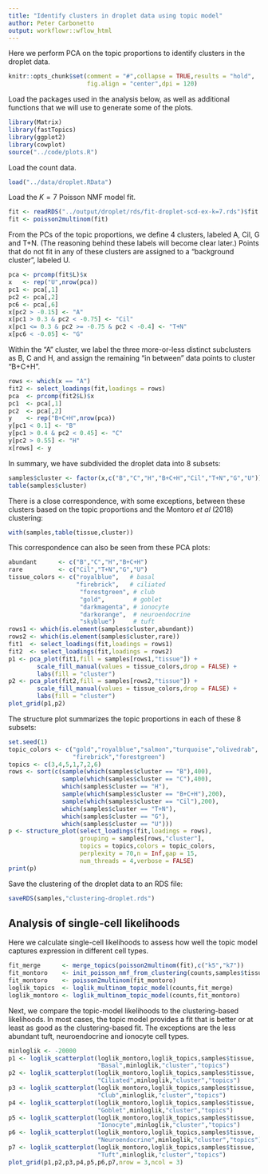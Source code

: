 ```yaml
---
title: "Identify clusters in droplet data using topic model"
author: Peter Carbonetto
output: workflowr::wflow_html
---
```


Here we perform PCA on the topic proportions to identify clusters in
the droplet data. 

```r
knitr::opts_chunk$set(comment = "#",collapse = TRUE,results = "hold",
                      fig.align = "center",dpi = 120)
```

Load the packages used in the analysis below, as well as additional
functions that we will use to generate some of the plots.

```r
library(Matrix)
library(fastTopics)
library(ggplot2)
library(cowplot)
source("../code/plots.R")
```

Load the count data.

```r
load("../data/droplet.RData")
```

Load the $K = 7$ Poisson NMF model fit.

```r
fit <- readRDS("../output/droplet/rds/fit-droplet-scd-ex-k=7.rds")$fit
fit <- poisson2multinom(fit)
```

From the PCs of the topic proportions, we define 4 clusters, labeled
A, Cil, G and T+N. (The reasoning behind these labels will become
clear later.)  Points that do not fit in any of these clusters are
assigned to a "background cluster", labeled U.

```r
pca <- prcomp(fit$L)$x
x   <- rep("U",nrow(pca))
pc1 <- pca[,1]
pc2 <- pca[,2]
pc6 <- pca[,6]
x[pc2 > -0.15] <- "A"
x[pc1 > 0.3 & pc2 < -0.75] <- "Cil"
x[pc1 <= 0.3 & pc2 >= -0.75 & pc2 < -0.4] <- "T+N"
x[pc6 < -0.05] <- "G"
```

Within the "A" cluster, we label the three more-or-less distinct
subclusters as B, C and H, and assign the remaining "in between" data
points to cluster "B+C+H".

```r
rows <- which(x == "A")
fit2 <- select_loadings(fit,loadings = rows)
pca  <- prcomp(fit2$L)$x
pc1  <- pca[,1]
pc2  <- pca[,2]
y    <- rep("B+C+H",nrow(pca))
y[pc1 < 0.1] <- "B"
y[pc1 > 0.4 & pc2 < 0.45] <- "C"
y[pc2 > 0.55] <- "H"
x[rows] <- y
```

In summary, we have subdivided the droplet data into 8 subsets:

```r
samples$cluster <- factor(x,c("B","C","H","B+C+H","Cil","T+N","G","U"))
table(samples$cluster)
```

There is a close correspondence, with some exceptions, between these
clusters based on the topic proportions and the Montoro *et al* (2018)
clustering:

```r
with(samples,table(tissue,cluster))
```

This correspondence can also be seen from these PCA plots:

```r
abundant      <- c("B","C","H","B+C+H")
rare          <- c("Cil","T+N","G","U")
tissue_colors <- c("royalblue",   # basal
                   "firebrick",   # ciliated
                    "forestgreen", # club
                    "gold",        # goblet
                    "darkmagenta", # ionocyte
                    "darkorange",  # neuroendocrine
                    "skyblue")     # tuft
rows1 <- which(is.element(samples$cluster,abundant))
rows2 <- which(is.element(samples$cluster,rare))
fit1  <- select_loadings(fit,loadings = rows1)
fit2  <- select_loadings(fit,loadings = rows2)
p1 <- pca_plot(fit1,fill = samples[rows1,"tissue"]) +
        scale_fill_manual(values = tissue_colors,drop = FALSE) +
	    labs(fill = "cluster")
p2 <- pca_plot(fit2,fill = samples[rows2,"tissue"]) +
        scale_fill_manual(values = tissue_colors,drop = FALSE) +
	    labs(fill = "cluster")
plot_grid(p1,p2)
```

The structure plot summarizes the topic proportions in each of these 8
subsets:

```r
set.seed(1)
topic_colors <- c("gold","royalblue","salmon","turquoise","olivedrab",
                  "firebrick","forestgreen")
topics <- c(3,4,5,1,7,2,6)
rows <- sort(c(sample(which(samples$cluster == "B"),400),
               sample(which(samples$cluster == "C"),400),
               which(samples$cluster == "H"),
			   sample(which(samples$cluster == "B+C+H"),200),
               sample(which(samples$cluster == "Cil"),200),
               which(samples$cluster == "T+N"),
               which(samples$cluster == "G"),
			   which(samples$cluster == "U")))
p <- structure_plot(select_loadings(fit,loadings = rows),
                    grouping = samples[rows,"cluster"],
                    topics = topics,colors = topic_colors,
  					perplexity = 70,n = Inf,gap = 15,
					num_threads = 4,verbose = FALSE)
print(p)
```

Save the clustering of the droplet data to an RDS file:

```r
saveRDS(samples,"clustering-droplet.rds")
```

Analysis of single-cell likelihoods
-----------------------------------

Here we calculate single-cell likelihoods to assess how well the topic
model captures expression in different cell types.

```r
fit_merge      <- merge_topics(poisson2multinom(fit),c("k5","k7"))
fit_montoro    <- init_poisson_nmf_from_clustering(counts,samples$tissue)
fit_montoro    <- poisson2multinom(fit_montoro)
loglik_topics  <- loglik_multinom_topic_model(counts,fit_merge)
loglik_montoro <- loglik_multinom_topic_model(counts,fit_montoro)
```

Next, we compare the topic-model likelihoods to the clustering-based
likelihoods. In most cases, the topic model provides a fit that is
better or at least as good as the clustering-based fit. The exceptions
are the less abundant tuft, neuroendocrine and ionocyte cell types.

```r
minloglik <- -20000
p1 <- loglik_scatterplot(loglik_montoro,loglik_topics,samples$tissue,
                         "Basal",minloglik,"cluster","topics")
p2 <- loglik_scatterplot(loglik_montoro,loglik_topics,samples$tissue,
                         "Ciliated",minloglik,"cluster","topics")
p3 <- loglik_scatterplot(loglik_montoro,loglik_topics,samples$tissue,
                         "Club",minloglik,"cluster","topics")
p4 <- loglik_scatterplot(loglik_montoro,loglik_topics,samples$tissue,
                         "Goblet",minloglik,"cluster","topics")
p5 <- loglik_scatterplot(loglik_montoro,loglik_topics,samples$tissue,
                         "Ionocyte",minloglik,"cluster","topics")
p6 <- loglik_scatterplot(loglik_montoro,loglik_topics,samples$tissue,
                         "Neuroendocrine",minloglik,"cluster","topics")
p7 <- loglik_scatterplot(loglik_montoro,loglik_topics,samples$tissue,
                         "Tuft",minloglik,"cluster","topics")
plot_grid(p1,p2,p3,p4,p5,p6,p7,nrow = 3,ncol = 3)
```
